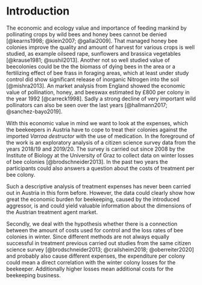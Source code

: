 # Introduction

The economic and ecology value and importance of feeding mankind by pollinating crops by wild bees and honey bees cannot be denied [@kearns1998; @klein2007; @gallai2009]. That managed honey bee colonies improve the quality and amount of harvest for various crops is well studied, as example oilseed rape, sunflowers and brassica vegetables [@krause1981; @sushil2013]. Another not so well studied value of beecolonies could be the the biomass of dying bees in the area or a fertilizing effect of bee frass in foraging areas, which at least under study control did show significant release of inorganic Nitrogen into the soil [@mishra2013]. An market analysis from England showed the economic value of pollination, honey, and beeswax estimated by £800 per colony in the year 1992 [@carreck1998]. Sadly a strong decline of very important wild pollinators can also be seen over the last years [@hallmann2017; @sanchez-bayo2019].

With this economic value in mind we want to look at the expenses, which the beekeepers in Austria have to cope to treat their colonies against the imported *Varroa destructor* with the use of medication. In the foreground of the work is an exploratory analysis of a citizen science survey data from the years 2018/19 and 2019/20. The survey is carried out since 2008 by the Institute of Biology at the University of Graz to collect data on winter losses of bee colonies [@brodschneider2013]. In the past two years the participants could also answers a question about the costs of treatment per bee colony.

Such a descriptive analysis of treatment expenses has never been carried out in Austria in this form before. However, the data could clearly show how great the economic burden for beekeeping, caused by the introduced aggressor, is and could yield valuable information about the dimensions of the Austrian treatment agent market.

Secondly, we deal with the hypothesis whether there is a connection between the amount of costs used for control and the loss rates of bee colonies in winter. Since different methods are not always equally successful in treatment previous carried out studies from the same citizen science survey [@brodschneider2013; @crailsheim2018; @oberreiter2020] and probably also cause different expenses, the expenditure per colony could mean a direct correlation with the winter colony losses for the beekeeper. Additionally higher losses mean additional costs for the beekeeping business.